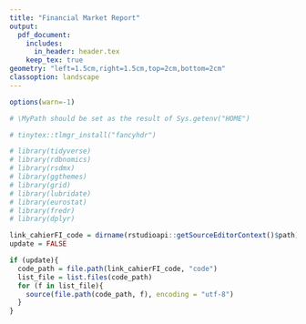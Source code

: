 ```yaml
---
title: "Financial Market Report"
output:
  pdf_document: 
    includes:
      in_header: header.tex
    keep_tex: true
geometry: "left=1.5cm,right=1.5cm,top=2cm,bottom=2cm"
classoption: landscape
---
```


\newcommand*{\MyPath}{/home/onyxia}


```r
options(warn=-1)

# \MyPath should be set as the result of Sys.getenv("HOME")

# tinytex::tlmgr_install("fancyhdr")

# library(tidyverse)
# library(rdbnomics)
# library(rsdmx)
# library(ggthemes)
# library(grid)
# library(lubridate)
# library(eurostat)
# library(fredr)
# library(dplyr)

link_cahierFI_code = dirname(rstudioapi::getSourceEditorContext()$path)
update = FALSE

if (update){
  code_path = file.path(link_cahierFI_code, "code")
  list_file = list.files(code_path)
  for (f in list_file){
    source(file.path(code_path, f), encoding = "utf-8")
  }
}

```



\newpage
\vspace{5cm}
\begin{center}
\section{Politiques monétaires}
\end{center}


\begin{figure}[p]
\begin{center}
\includegraphics[width=1\columnwidth]{\MyPath/graph_ECB_interest_rates.pdf}
\end{center}
\end{figure}

\begin{figure}[p]
\begin{center}
\includegraphics[width=1\columnwidth]{\MyPath/graph_ECB_bs_breakdown_fr.pdf}
\end{center}
\end{figure}

\begin{figure}[p]
\begin{center}
\includegraphics[width=1\columnwidth]{\MyPath/graph_ECB_bs_breakdown_en.pdf}
\end{center}
\end{figure}

\begin{figure}[p]
\begin{center}
\includegraphics[width=1\columnwidth]{\MyPath/graph_FED_interest_rates.pdf}
\end{center}
\end{figure}


\begin{figure}[p]
\begin{center}
\includegraphics[width=1\columnwidth]{\MyPath/graph_FED_balance_sheet.pdf}
\end{center}
\end{figure}

\begin{figure}[p]
\begin{center}
\includegraphics[width=1\columnwidth]{\MyPath/graph_US_interbank_rate.pdf}
\end{center}
\end{figure}

\begin{figure}[p]
\begin{center}
\includegraphics[width=1\columnwidth]{\MyPath/graph_balance_sheet_gdp.pdf} 
\end{center}
\end{figure}

\newpage
\vspace{5cm}
\begin{center}
\section{Inflation}
\end{center}

\begin{figure}[p]
\begin{center}
\includegraphics[width=1\columnwidth]{\MyPath/graph_WORLD_inflation.pdf} 
\end{center}
\end{figure}


\begin{figure}[p]
\begin{center}
\includegraphics[width=1\columnwidth]{\MyPath/graph_WORLD_core_inflation.pdf} 
\end{center}
\end{figure}


\begin{figure}[p]
\begin{center}
\includegraphics[width=1\columnwidth]{\MyPath/graph_US_inflation.pdf} 
\end{center}
\end{figure}

\begin{figure}[p]
\begin{center}
\includegraphics[width=1\columnwidth]{\MyPath/graph_US_expected_inflation.pdf} 
\end{center}
\end{figure}

\begin{figure}[p]
\begin{center}
\includegraphics[width=1\columnwidth]{\MyPath/graph_US_labor_market.pdf} 
\end{center}
\end{figure}

\begin{figure}[p]
\begin{center}
\includegraphics[width=1\columnwidth]{\MyPath/graph_ZE_HICP.pdf} 
\end{center}
\end{figure}

\begin{figure}[p]
\begin{center}
\includegraphics[width=1\columnwidth]{\MyPath/graph_EU_inflation_forecasts.pdf} 
\end{center}
\end{figure}

\newpage
\vspace{5cm}
\begin{center}
\section{Dette et Taux souverains}
\end{center}

\begin{figure}[p]
\begin{center}
\includegraphics[width=1\columnwidth]{\MyPath/graph_US_gov_bond.pdf} 
\end{center}
\end{figure}

\begin{figure}[p]
\begin{center}
\includegraphics[width=1\columnwidth]{\MyPath/graph_EU_GDP_DEBT_COUNTRY.pdf}
\end{center}
\end{figure}

\begin{figure}[p]
\begin{center}
\includegraphics[width=1\columnwidth]{\MyPath/graph_EU_gov_debt_interest.pdf}
\end{center}
\end{figure}

\begin{figure}[p]
\begin{center}
\includegraphics[width=1\columnwidth]{\MyPath/graph_yield_curves.pdf}
\end{center}
\end{figure}

\newpage
\vspace{5cm}
\begin{center}
\section{Crédit aux ménages et aux entreprises}
\end{center}


\begin{figure}[p]
\begin{center}
\includegraphics[width=1\columnwidth]{\MyPath/graph_BDF_credit_menage.pdf}
\end{center}
\end{figure}


\begin{figure}[p]
\begin{center}
\includegraphics[width=1\columnwidth]{\MyPath/graph_BDF_credit_depot_menage.pdf}
\end{center}
\end{figure}


\begin{figure}[p]
\begin{center}
\includegraphics[width=1\columnwidth]{\MyPath/graph_BDF_epargne_menage_agregat_M3.pdf}
\end{center}
\end{figure}


\begin{figure}[p]
\begin{center}
\includegraphics[width=1\columnwidth]{\MyPath/graph_BDF_encours_credit_secteur.pdf}
\end{center}
\end{figure}

\begin{figure}[p]
\begin{center}
\includegraphics[width=1\columnwidth]{\MyPath/graph_BDF_defaillance_entreprise.pdf}
\end{center}
\end{figure}

\begin{figure}[p]
\begin{center}
\includegraphics[width=1\columnwidth]{\MyPath/taux_credit_nv_menage.pdf}
\end{center}
\end{figure}

\begin{figure}[p]
\begin{center}
\includegraphics[width=1\columnwidth]{\MyPath/taux_credit_nv_entreprise.pdf}
\end{center}
\end{figure}

\begin{figure}[p]
\begin{center}
\includegraphics[width=1\columnwidth]{\MyPath/gg_BLS_tot_offre.pdf}
\end{center}
\end{figure}

\begin{figure}[p]
\begin{center}
\includegraphics[width=1\columnwidth]{\MyPath/gg_BLS_tot_demande.pdf}
\end{center}
\end{figure}

\begin{figure}[p]
\begin{center}
\includegraphics[width=1\columnwidth]{\MyPath/transaction_marche_monetaire_euro.pdf}
\end{center}
\end{figure}

\newpage
\vspace{5cm}
\begin{center}
\section{Bourses}
\end{center}


\begin{figure}[p]
\begin{center}
\includegraphics[width=1\columnwidth]{\MyPath/CAC40_contrib_index.pdf} 
\end{center}
\end{figure}

\begin{figure}[p]
\begin{center}
\includegraphics[width=1\columnwidth]{\MyPath/CAC40_contrib_index_sector.pdf} 
\end{center}
\end{figure}

\begin{figure}[p]
\begin{center}
\includegraphics[width=1\columnwidth]{\MyPath/CAC40_cap_prices.pdf} 
\end{center}
\end{figure}

\begin{figure}[p]
\begin{center}
\includegraphics[width=1\columnwidth]{\MyPath/CAC40_mrkt_share_index.pdf} 
\end{center}
\end{figure}

\newpage
\vspace{5cm}
\begin{center}
\section{Taux de Change}
\end{center}

\begin{figure}[p]
\begin{center}
\includegraphics[width=1\columnwidth]{\MyPath/graph_euro_exchange_rates_fast.pdf} 
\end{center}
\end{figure}


\begin{figure}[p]
\begin{center}
\includegraphics[width=1\columnwidth]{\MyPath/graph_yuan_exchange_rates.pdf} 
\end{center}
\end{figure}



